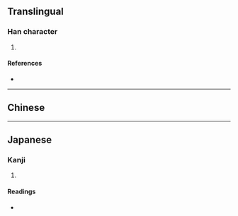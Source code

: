 {{character info/new}}
==Translingual==

===Han character===
{{Han char|rn=90|rad=爿|as=09|sn=13|four=|canj=VMPTD|ids=⿰爿枼}}

# {{defn|Han|sort=爿09}}

====References====
* {{Han ref|kx=0692.160|dkj=19790|dj=1105.060|hdz=42378.060|uh=7243|ud=29251}}

----

==Chinese==
{{zh-see|楪|v}}

----

==Japanese==

===Kanji===
{{ja-kanji|grade=|rs=爿09}}

# {{defn|lang=ja|sort=爿09}}

====Readings====
* {{ja-readings|on=[[おうちょう]] (ōchou), [[よう]] (yō), [[しょう]] (shō), [[じ]] (ji)|kun=[[ゆずりは]] (yuzuriha)}}